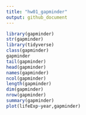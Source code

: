 ```yaml
---
title: "hw01_gapminder"
output: github_document
---
```


```r
library(gapminder)
str(gapminder)
library(tidyverse)
class(gapminder)
gapminder
tail(gapminder)
head(gapminder)
names(gapminder)
ncol(gapminder)
length(gapminder)
dim(gapminder)
nrow(gapminder)
summary(gapminder)
plot(lifeExp~year,gapminder)
```

